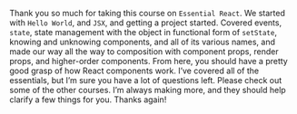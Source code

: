 
<Layout>
<Lesson {...lessons[24]} />

Thank you so much for taking this course on `Essential React`. We started with `Hello World`, and `JSX`, and getting a project started. Covered events, `state`, state management with the object in functional form of `setState`, knowing and unknowing components, and all of its various names, and made our way all the way to composition with component props, render props, and higher-order components. From here, you should have a pretty good grasp of how React components work. I’ve covered all of the essentials, but I’m sure you have a lot of questions left. Please check out some of the other courses. I’m always making more, and they should help clarify a few things for you. Thanks again!

<Index />
</Layout>
